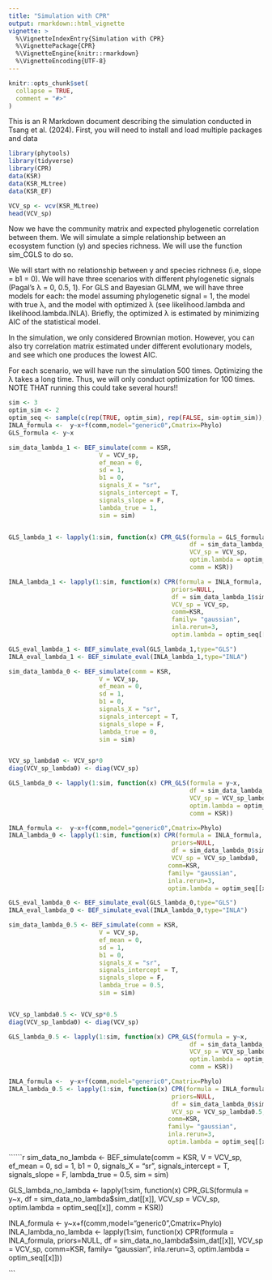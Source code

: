 ```yaml
---
title: "Simulation with CPR"
output: rmarkdown::html_vignette
vignette: >
  %\VignetteIndexEntry{Simulation with CPR}
  %\VignettePackage{CPR}
  %\VignetteEngine{knitr::rmarkdown}
  %\VignetteEncoding{UTF-8}
---
```


```r
knitr::opts_chunk$set(
  collapse = TRUE,
  comment = "#>"
)
```
This is an R Markdown document describing the simulation conducted in Tsang et al. (2024). 
First, you will need to install and load multiple packages and data

```r
library(phytools)
library(tidyverse)
library(CPR)
data(KSR)
data(KSR_MLtree)
data(KSR_EF)

```

```r
VCV_sp <- vcv(KSR_MLtree) 
head(VCV_sp)
```
Now we have the community matrix and expected phylogenetic correlation between them. We will simulate a simple relationship between an ecosystem function (y) and species richness. We will use the function sim_CGLS to do so. 

We will start with no relationship between y and species richness (i.e, slope = b1 = 0). We will have three scenarios with different phylogenetic signals (Pagal's λ = 0, 0.5, 1). For GLS and Bayesian GLMM, we will have three models for each: the model assuming phylogenetic signal = 1, the model with true λ, and the model with optimized λ (see likelihood.lambda and likelihood.lambda.INLA). Briefly, the optimized λ is estimated by minimizing AIC of the statistical model.

In the simulation, we only considered Brownian motion. However, you can also try correlation matrix estimated under different evolutionary models, and see which one produces the lowest AIC.

For each scenario, we will have run the simulation 500 times. Optimizing the λ takes a long time. Thus, we will only conduct optimization for 100 times. NOTE THAT running this could take several hours!!

```r
sim <- 3
optim_sim <- 2
optim_seq <- sample(c(rep(TRUE, optim_sim), rep(FALSE, sim-optim_sim)), sim ,replace = F)
INLA_formula <-  y~x+f(comm,model="generic0",Cmatrix=Phylo)
GLS_formula <- y~x

sim_data_lambda_1 <- BEF_simulate(comm = KSR,
                         V = VCV_sp,
                         ef_mean = 0,
                         sd = 1,
                         b1 = 0,
                         signals_X = "sr",
                         signals_intercept = T,
                         signals_slope = F,
                         lambda_true = 1,
                         sim = sim)


GLS_lambda_1 <- lapply(1:sim, function(x) CPR_GLS(formula = GLS_formula,
                                                  df = sim_data_lambda_1$sim_dat[[x]],
                                                  VCV_sp = VCV_sp,
                                                  optim.lambda = optim_seq[[x]],
                                                  comm = KSR))

INLA_lambda_1 <- lapply(1:sim, function(x) CPR(formula = INLA_formula,
                                             priors=NULL,
                                             df = sim_data_lambda_1$sim_dat[[x]],
                                             VCV_sp = VCV_sp,
                                             comm=KSR,
                                             family= "gaussian",
                                             inla.rerun=3,
                                             optim.lambda = optim_seq[[x]]))

GLS_eval_lambda_1 <- BEF_simulate_eval(GLS_lambda_1,type="GLS")
INLA_eval_lambda_1 <- BEF_simulate_eval(INLA_lambda_1,type="INLA")

```

```r
sim_data_lambda_0 <- BEF_simulate(comm = KSR,
                         V = VCV_sp,
                         ef_mean = 0,
                         sd = 1,
                         b1 = 0,
                         signals_X = "sr",
                         signals_intercept = T,
                         signals_slope = F,
                         lambda_true = 0,
                         sim = sim)


VCV_sp_lambda0 <- VCV_sp*0
diag(VCV_sp_lambda0) <- diag(VCV_sp)

GLS_lambda_0 <- lapply(1:sim, function(x) CPR_GLS(formula = y~x,
                                                  df = sim_data_lambda_0$sim_dat[[x]],
                                                  VCV_sp = VCV_sp_lambda0,
                                                  optim.lambda = optim_seq[[x]],
                                                  comm = KSR))

INLA_formula <-  y~x+f(comm,model="generic0",Cmatrix=Phylo)
INLA_lambda_0 <- lapply(1:sim, function(x) CPR(formula = INLA_formula,
                                             priors=NULL,
                                             df = sim_data_lambda_0$sim_dat[[x]],
                                             VCV_sp = VCV_sp_lambda0,
                                            comm=KSR,
                                            family= "gaussian",
                                            inla.rerun=3,
                                            optim.lambda = optim_seq[[x]]))

GLS_eval_lambda_0 <- BEF_simulate_eval(GLS_lambda_0,type="GLS")
INLA_eval_lambda_0 <- BEF_simulate_eval(INLA_lambda_0,type="INLA")

```

```r
sim_data_lambda_0.5 <- BEF_simulate(comm = KSR,
                         V = VCV_sp,
                         ef_mean = 0,
                         sd = 1,
                         b1 = 0,
                         signals_X = "sr",
                         signals_intercept = T,
                         signals_slope = F,
                         lambda_true = 0.5,
                         sim = sim)


VCV_sp_lambda0.5 <- VCV_sp*0.5
diag(VCV_sp_lambda0) <- diag(VCV_sp)

GLS_lambda_0.5 <- lapply(1:sim, function(x) CPR_GLS(formula = y~x,
                                                  df = sim_data_lambda_0$sim_dat[[x]],
                                                  VCV_sp = VCV_sp_lambda0.5,
                                                  optim.lambda = optim_seq[[x]],
                                                  comm = KSR))

INLA_formula <-  y~x+f(comm,model="generic0",Cmatrix=Phylo)
INLA_lambda_0.5 <- lapply(1:sim, function(x) CPR(formula = INLA_formula,
                                             priors=NULL,
                                             df = sim_data_lambda_0$sim_dat[[x]],
                                             VCV_sp = VCV_sp_lambda0.5,
                                            comm=KSR,
                                            family= "gaussian",
                                            inla.rerun=3,
                                            optim.lambda = optim_seq[[x]]))

```

``````r
sim_data_no_lambda <- BEF_simulate(comm = KSR,
                         V = VCV_sp,
                         ef_mean = 0,
                         sd = 1,
                         b1 = 0,
                         signals_X = "sr",
                         signals_intercept = T,
                         signals_slope = F,
                         lambda_true = 0.5,
                         sim = sim)


GLS_lambda_no_lambda <- lapply(1:sim, function(x) CPR_GLS(formula = y~x,
                                                  df = sim_data_no_lambda$sim_dat[[x]],
                                                  VCV_sp = VCV_sp,
                                                  optim.lambda = optim_seq[[x]],
                                                  comm = KSR))

INLA_formula <-  y~x+f(comm,model="generic0",Cmatrix=Phylo)
INLA_lambda_no_lambda <- lapply(1:sim, function(x) CPR(formula = INLA_formula,
                                             priors=NULL,
                                             df = sim_data_no_lambda$sim_dat[[x]],
                                             VCV_sp = VCV_sp,
                                            comm=KSR,
                                            family= "gaussian",
                                            inla.rerun=3,
                                            optim.lambda = optim_seq[[x]]))

```
